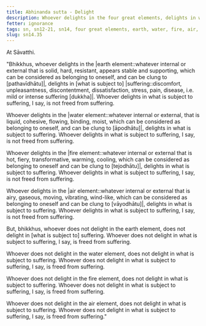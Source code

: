 ```yaml
---
title: Abhinanda sutta - Delight
description: Whoever delights in the four great elements, delights in what is subject to suffering, and as a result, is not freed from suffering.
fetter: ignorance
tags: sn, sn12-21, sn14, four great elements, earth, water, fire, air, suffering, delight
slug: sn14.35
---
```


At Sāvatthi.

"Bhikkhus, whoever delights in the \|earth element::whatever internal or external that is solid, hard, resistant, appears stable and supporting, which can be considered as belonging to oneself, and can be clung to [pathavīdhātu]|, delights in [what is subject to] |suffering::discomfort, unpleasantness, discontentment, dissatisfaction, stress, pain, disease, i.e. mild or intense suffering [dukkha]|. Whoever delights in what is subject to suffering, I say, is not freed from suffering.

Whoever delights in the \|water element::whatever internal or external, that is liquid, cohesive, flowing, binding, moist, which can be considered as belonging to oneself, and can be clung to [āpodhātu]|, delights in what is subject to suffering. Whoever delights in what is subject to suffering, I say, is not freed from suffering.

Whoever delights in the \|fire element::whatever internal or external that is hot, fiery, transformative, warming, cooling, which can be considered as belonging to oneself and can be clung to [tejodhātu]|, delights in what is subject to suffering. Whoever delights in what is subject to suffering, I say, is not freed from suffering.

Whoever delights in the \|air element::whatever internal or external that is airy, gaseous, moving, vibrating, wind-like, which can be considered as belonging to oneself and can be clung to [vāyodhātu]|, delights in what is subject to suffering. Whoever delights in what is subject to suffering, I say, is not freed from suffering.

But, bhikkhus, whoever does not delight in the earth element, does not delight in [what is subject to] suffering. Whoever does not delight in what is subject to suffering, I say, is freed from suffering.

Whoever does not delight in the water element, does not delight in what is subject to suffering. Whoever does not delight in what is subject to suffering, I say, is freed from suffering.

Whoever does not delight in the fire element, does not delight in what is subject to suffering. Whoever does not delight in what is subject to suffering, I say, is freed from suffering.

Whoever does not delight in the air element, does not delight in what is subject to suffering. Whoever does not delight in what is subject to suffering, I say, is freed from suffering."